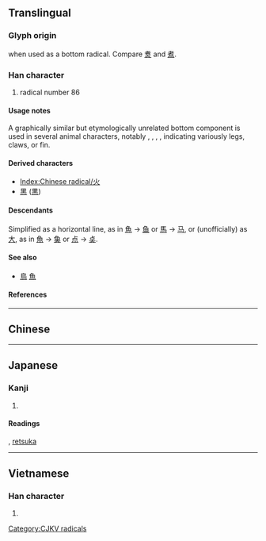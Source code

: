 {{also|火|⺣|㣺}}
{{character info/new}}
==Translingual==
{{stroke order|type=animate}}

===Glyph origin===
{{Han simp|火}} when used as a bottom radical. Compare [[煑]] and [[煮]].

===Han character===
{{Han char|rn=86|rad=火|as=00|sn=4|four=|canj=HF|ids=⿰丿⿲丶丶丶}}

# radical number 86

====Usage notes====
A graphically similar but etymologically unrelated bottom component is used in several animal characters, notably {{m|mul|馬||horse|sc=Hani}}, {{m|mul|鳥||bird|sc=Hani}}, {{m|mul|烏||black, dark (was crow)|sc=Hani}}, {{m|mul|魚||fish|sc=Hani}}, indicating variously legs, claws, or fin.

====Derived characters====
* [[Index:Chinese radical/火]]
* [[黑]] ([[黒]])

====Descendants====
Simplified as a horizontal line, as in [[魚]] → [[鱼]] or [[馬]] → [[马]], or (unofficially) as [[大]], as in [[魚]] → [[𩵋]] or [[点]] → [[奌]].

====See also====
* {{l|mul|馬}} [[鳥]] [[魚]]
<!-- 烏 is now classed as a derivative, while the others above are not -->

====References====
{{Han ref|kx=0665.030|dkj=18851|dj=1074.010|hdz=32187.020|uh=706C}}

----

==Chinese==
{{zh-see|火|v}}

----

==Japanese==

===Kanji===
{{ja-kanji|grade=|rs=火00}}

# {{defn|lang=ja|sort=火00}}

====Readings====
{{ja-readings
|on=ひょう, か
|kun=れっか
}}, [[retsuka]]

----

==Vietnamese==

===Han character===
{{vi-readings|rs=火00|reading=hoả}}

# {{defn|lang=vi|sort=火00}}

[[Category:CJKV radicals]]

{{cln|vi|Han tu}}